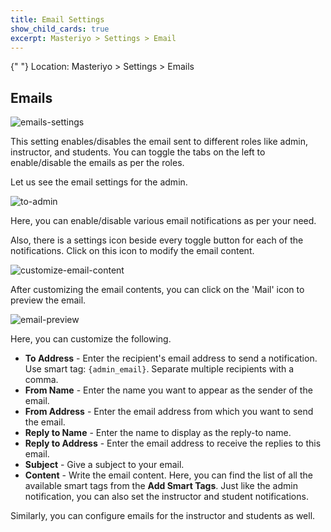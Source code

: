 ```yaml
---
title: Email Settings
show_child_cards: true
excerpt: Masteriyo > Settings > Email
---
```


<Callout>
  {" "}  
  Location: Masteriyo > Settings > Emails
</Callout>

## Emails

![emails-settings](https://github.com/Masteriyo/masteriyo-docs/assets/75772539/0fabb024-7990-4fb1-a273-e8e6a02cd6c9)

This setting enables/disables the email sent to different roles like admin, instructor, and students. You can toggle the tabs on the left to enable/disable the emails as per the roles.

Let us see the email settings for the admin.

![to-admin](https://github.com/Masteriyo/masteriyo-docs/assets/75772539/7dd7e270-0389-4ecd-9517-1e708b2649f6)

Here, you can enable/disable various email notifications as per your need.

Also, there is a settings icon beside every toggle button for each of the notifications. Click on this icon to modify the email content.

![customize-email-content](https://github.com/Masteriyo/masteriyo-docs/assets/75772539/598a9683-b3f1-484f-b074-0604cfd04031)

After customizing the email contents, you can click on the 'Mail' icon to preview the email. <ProTag />

![email-preview](https://github.com/Masteriyo/masteriyo-docs/assets/75772539/99bc1dc4-308d-49e0-a29f-06c410e2d7c6)

Here, you can customize the following.

- **To Address** - Enter the recipient's email address to send a notification. Use smart tag: `{admin_email}`. Separate multiple recipients with a comma.
- **From Name** - Enter the name you want to appear as the sender of the email.
- **From Address** - Enter the email address from which you want to send the email.
- **Reply to Name** - Enter the name to display as the reply-to name.
- **Reply to Address** - Enter the email address to receive the replies to this email.
- **Subject** - Give a subject to your email.
- **Content** - Write the email content. Here, you can find the list of all the available smart tags from the **Add Smart Tags**.
  Just like the admin notification, you can also set the instructor and student notifications.

Similarly, you can configure emails for the instructor and students as well.
